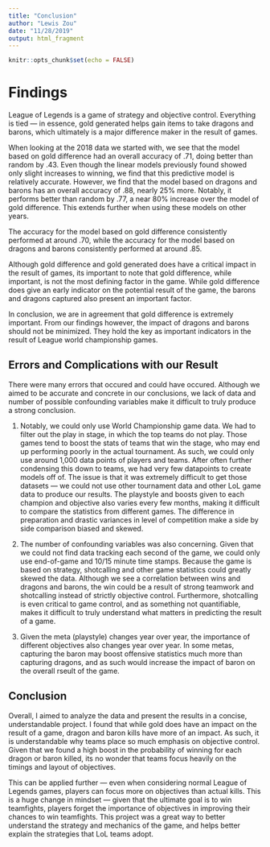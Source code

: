 ```yaml
---
title: "Conclusion"
author: "Lewis Zou"
date: "11/28/2019"
output: html_fragment
---
```


```r
knitr::opts_chunk$set(echo = FALSE)
```

# Findings

League of Legends is a game of strategy and objective control. Everything is tied — in essence, gold generated helps gain items to take dragons and barons, which ultimately is a major difference maker in the result of games. 

When looking at the 2018 data we started with, we see that the model based on gold difference had an overall accuracy of .71, doing better than random by .43. Even though the linear models previously found showed only slight increases to winning, we find that this predictive model is relatively accurate. However, we find that the model based on dragons and barons has an overall accuracy of .88, nearly 25% more. Notably, it performs better than random by .77, a near 80% increase over the model of gold difference. This extends further when using these models on other years.

The accuracy for the model based on gold difference consistently performed at around .70, while the accuracy for the model based on dragons and barons consistently performed at around .85. 

Although gold difference and gold generated does have a critical impact in the result of games, its important to note that gold difference, while important, is not the most defining factor in the game. While gold difference does give an early indicator on the potential result of the game, the barons and dragons captured also present an important factor.

In conclusion, we are in agreement that gold difference is extremely important. From our findings however, the impact of dragons and barons should not be minimized. They hold the key as important indicators in the result of League world championship games.

## Errors and Complications with our Result

There were many errors that occured and could have occured. Although we aimed to be accurate and concrete in our conclusions, we lack of data and number of possible confounding variables make it difficult to truly produce a strong conclusion.

1. Notably, we could only use World Championship game data. We had to filter out the play in stage, in which the top teams do not play. Those games tend to boost the stats of teams that win the stage, who may end up performing poorly in the actual tournament. As such, we could only use around 1,000 data points of players and teams. After often further condensing this down to teams, we had very few datapoints to create models off of. The issue is that it was extremely difficult to get those datasets — we could not use other tournament data and other LoL game data to produce our results. The playstyle and boosts given to each champion and objective also varies every few months, making it difficult to compare the statistics from different games. The difference in preparation and drastic variances in level of competition make a side by side comparison biased and skewed.

2. The number of confounding variables was also concerning. Given that we could not find data tracking each second of the game, we could only use end-of-game and 10/15 minute time stamps. Because the game is based on strategy, shotcalling and other game statistics could greatly skewed the data. Although we see a correlation between wins and dragons and barons, the win could be a result of strong teamwork and shotcalling instead of strictly objective control. Furthermore, shotcalling is even critical to game control, and as something not quantifiable, makes it difficult to truly understand what matters in predicting the result of a game. 

3. Given the meta (playstyle) changes year over year, the importance of different objectives also changes year over year. In some metas, capturing the baron may boost offensive statistics much more than capturing dragons, and as such would increase the impact of baron on the overall rseult of the game.

## Conclusion

Overall, I aimed to analyze the data and present the results in a concise, understandable project. I found that while gold does have an impact on the result of a game, dragon and baron kills have more of an impact. As such, it is understandable why teams place so much emphasis on objective control. Given that we found a high boost in the probability of winning for each dragon or baron killed, its no wonder that teams focus heavily on the timings and layout of objectives. 

This can be applied further — even when considering normal League of Legends games, players can focus more on objectives than actual kills. This is a huge change in mindset — given that the ultimate goal is to win teamfights, players forget the importance of objectives in improving their chances to win teamfights. This project was a great way to better understand the strategy and mechanics of the game, and helps better explain the strategies that LoL teams adopt.